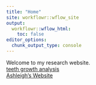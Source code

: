 ```yaml
---
title: "Home"
site: workflowr::wflow_site
output:
  workflowr::wflow_html:
    toc: false
editor_options:
  chunk_output_type: console
---
```


Welcome to my research website.\
[teeth growth analysis](teeth.html)\
[Ashleigh's Website](http://ashleighkorinna.github.io/myproject/)\
